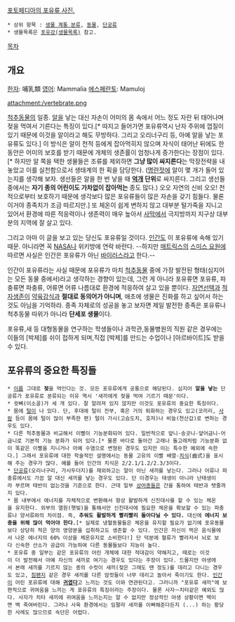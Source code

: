[http://www.fotopedia.com/en/Mammal 포토페디아의 포유류 사진.]

 * 상위 항목 : [[생물 계통 분류]], [[동물]], [[단궁류]]
 * 생물목록은 [[포유강(생물목록)]] 참고.

[[목차]]

== 개요 ==
[[한자]]: 哺乳類
[[영어]]: Mammalia
[[에스페란토]]: Mamuloj

attachment:/vertebrate.png

[[척추동물]]의 일종. [[알]]을 낳는 대신 자손이 어미의 몸 속에서 어느 정도 자란 뒤 태어나며 젖을 먹여서 기른다는 특징이 있다.[* 따지고 들어가면 포유류역시 난자 주위에 껍질이 있기 때문에 이것을 알이라고 해도 무방하다. 그리고 오리너구리 등, 아예 알을 낳는 포유류도 있다.] 이 방식은 알이 천적 등에게 잡아먹히지 않으며 자식이 태어난 뒤에도 한동안은 어미의 보호를 받기 때문에 개체의 생존률이 엄청나게 증가한다는 장점이 있다.[* 하지만 알 쪽을 택한 생물들은 조류를 제외하면 '''그냥 많이 싸지른다'''는 막장전략을 내놓았고 이를 실천함으로서 생태계의 한 획을 담당한다. ([[명란젓]]에 알이 몇 개가 들어 있는지를 생각해 보자. 생선들은 알을 한 번 낳을 때 '''[[억]]개 단위'''로 싸지른다. 그리고 생선들 중에서는 '''자기 종의 어린이도 가차없이 잡아먹는''' 종도 많다.) 오오 자연의 신비 오오! 천적으로부터 보호하기 때문에 생각보다 많은 포유류들이 많은 자손을 갖기 힘들다. 물론 이거야 종족치가 조금 따르지만.] 또 체온이 쉽게 변하지 않고 대부분 털가죽을 지니고 있어서 환경에 따른 적응력이나 생존력이 매우 높아서 [[사막]]에서 극지방까지 지구상 대부분의 지역에 잘 살고 있다.

그리고 아마 이 글을 보고 있는 당신도 포유류일 것이다. [[인간]]도 이 포유류에 속해 있기 때문. 아니라면 꼭 [[NASA]]나 위키방에 연락 바란다. --하지만 [[매트릭스]]의 [[스미스 요원]]에 따르면 사실은 인간은 포유류가 아닌 [[바이러스]]라고 한다.--

인간이 포유류라는 사실 때문에 포유류가 마치 [[척추동물]] 중에 가장 발전된 형태(심지어는 모든 동물 중에서)라고 생각하는 경향이 있는데, 그런 게 아니라 포유류면 포유류, 파충류면 파충류, 어류면 어류 나름대로 환경에 적응하여 살고 있을 뿐이다. [[자연선택]]과 [[적자생존]]이 [[약육강식]]과 '''절대로 동의어가 아니며''', 애초에 생물은 진화를 하고 싶어서 하는 것도 아님을 기억하라. 종족 자체로의 성공을 놓고 보자면 제일 발전한 종족은 포유류나 척추동물 따위가 아니라 '''단세포 생물'''이다.

포유류,새 등 대형동물을 연구하는 학생들이나 과학관,동물병원의 직원 같은 경우에는 이들의 [박제]를 쉬이 접하게 되며,직접 [박제]를 만드는 수업이나 [아르바이트]도 받을 수 있다.

== 포유류의 중요한 특징들 ==
 * [[이름]] 그대로 '''젖'''을 먹인다는 것. 모든 포유류에게 공통으로 해당된다. 심지어 '''알을 낳는''' 단공류가 포유류로 분류되는 이유 역시 '새끼에게 젖을 먹여 기르기 때문'이다.
 * 귓뼈(이소골)가 세 개 있다. 잘 알려져 있지 않지만 이것도 포유류의 중요한 특징이다.
 * 몸에 [[털]]이 나 있다. 단, 후대에 털이 전부, 혹은 거의 퇴화하는 경우도 있고(코끼리, [[사람]] 등이 몸에 털이 많이 부족한 편) 털이 가시(고슴도치, 호저)나 비늘(천산갑)로 변하는 경우도 있다.
 * 다른 척추동물과 비교해서 이빨이 기능분화되어 있다. 일반적으로 앞니-송곳니-앞어금니-어금니로 기본적 기능 분화가 되어 있다.[* 물론 바다로 돌아간 고래나 돌고래처럼 기능분화 없이 똑같은 이빨을 지니거나 아예 수염으로 변형된 경우도 있지만 이는 특수한 예외에 속한다.] 그래서 포유류에 대한 학술적인 설명에서는 동물 고유의 이빨 배열-[[치식]](齒式)을 표시해 주는 경우가 많다. 예를 들어 인간의 치식은 2/2.1/1.2/2.3/3이다.
 * [[단공류]](오리너구리, 가시두더지)를 제외하고는 알이 아닌 새끼를 낳는다. 그러나 어류나 파충류에서도 가끔 알 대신 새끼를 낳는 경우도 있다. 단 이경우는 태생이 아니라 난태생이라 부르며 태반이 없는것을 기준으로 한다. 근데 일부 [[상어]]종들은 간을 통하여 태반과 탯줄까지 있다.
 * 몸 내부에서 에너지를 자체적으로 변환해서 항상 활발하게 신진대사를 할 수 있는 체온을 유지한다. 외부의 열원(햇빛)을 통해서만 신진대사에 필요한 체온을 확보할 수 있는 파충류나 양서류와의 차이점. 즉, '''추워도 활발하게 빨리빨리 돌아다닐 수 있다.''' 대신에 '''에너지 보충을 위해 많이 먹어야 한다.'''[* 실제로 냉혈동물들은 체온을 유지할 필요가 없기에 포유동물보다 상당히 적은 양의 영양분을 섭취하고도 생존할 수 있다. 인간은 자신이 먹은 음식물에서 나온 에너지의 60% 이상을 체온유지로 소비한다!] 단 덕분에 혈류가 빨라저서 뇌로 보다 신속한 산소가 공급이 가능하여 다른 동물들보다 지능이 높다.
 * 포유류 중 일부는 같은 포유류의 어린 개체에 대한 적대감이 약해지고, 때로는 이것이 더 발전해서 아예 자신의 새끼로 여기는 경우도 있다는 주장이 있다. 드물지만 야생에서 본래 새끼를 기르지 않는 종의 수컷이 새끼(젖은 그래도 땐 정도)를 데리고 다니는 경우도 있고, [[침팬지]] 같은 경우 새끼를 다른 암컷들이 너무 데리고 놀아서 죽이기도 한다. [[인간]]이 어린 포유류에 대해 '''[[귀엽다]]'''고 느끼는 것도 이와 연관된다고. 그러니까 "포유류 새끼"에 보편적으로 귀여움을 느끼는 게 포유류의 특징이라는 주장이다. 물론 사자ㅡ치타같은 예외도 많다. 사자가 치타 새끼에 귀여움을 느끼는지는 알 수 없지만 정상적인 야생 상황이면 백이면 백 죽여버린다. 그러나 사육 환경에서는 임팔라 새끼를 이뻐해준다든지 (...) 하는 황당한 사례도 많으므로 속단은 어렵다.
